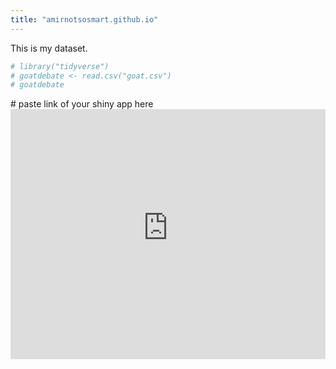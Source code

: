 ```yaml
---
title: "amirnotsosmart.github.io"
---
```


This is my dataset.

```r
# library("tidyverse")
# goatdebate <- read.csv("goat.csv")
# goatdebate
```

```{=html}
# paste link of your shiny app here
<iframe height="400" width="100%" frameborder="no" src="https://amirnotsosmart.shinyapps.io/sample_app_nm2207/"> </iframe>
```
